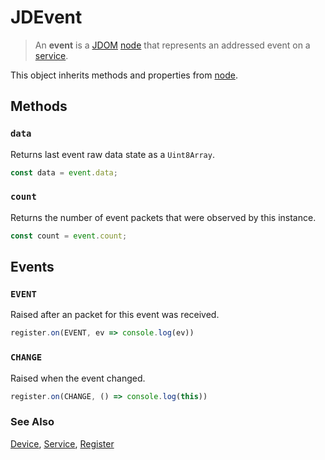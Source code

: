 # JDEvent

> An **event** is a [JDOM](/clients/javascript/jdom/) [node](/clients/javascript/jdom/node/) that represents an addressed event
on a [service](/clients/javascript/jdom/service/). 

This object inherits methods and properties from [node](/clients/javascript/jdom/node/).

## Methods

### ``data``

Returns last event raw data state as a ``Uint8Array``.

```typescript
const data = event.data;
```

### ``count``

Returns the number of event packets that were observed by this instance.

```typescript
const count = event.count;
```

## Events

### ``EVENT``

Raised after an packet for this event was received.

```typescript
register.on(EVENT, ev => console.log(ev))
```

### ``CHANGE``

Raised when the event changed.

```typescript
register.on(CHANGE, () => console.log(this))
```

### See Also

[Device](/clients/javascript/jdom/device/), [Service](/clients/javascript/jdom/service/), [Register](/clients/javascript/jdom/register/)